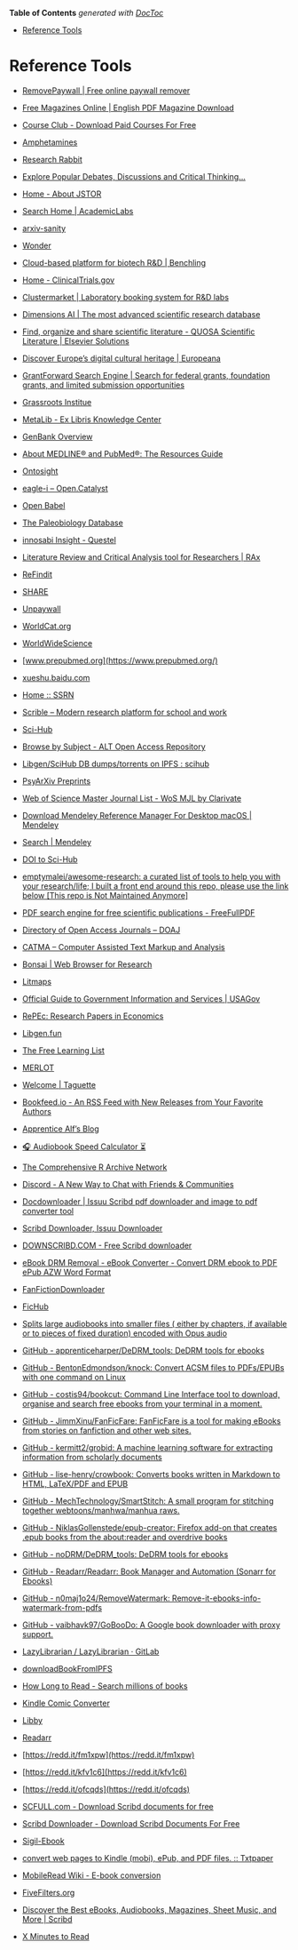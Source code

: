 <!-- START doctoc generated TOC please keep comment here to allow auto update -->
<!-- DON'T EDIT THIS SECTION, INSTEAD RE-RUN doctoc TO UPDATE -->
**Table of Contents**  *generated with [DocToc](https://github.com/thlorenz/doctoc)*

- [Reference Tools](#reference-tools)

<!-- END doctoc generated TOC please keep comment here to allow auto update -->

# Reference Tools

- [RemovePaywall | Free online paywall remover](https://www.removepaywall.com/)

- [Free Magazines Online | English PDF Magazine Download](https://freemagazines.top/)

- [Course Club - Download Paid Courses For Free](https://courseclub.me/?1)

- [Amphetamines](https://www.researchrabbitapp.com/collection/public/467O1W1D6X)

- [Research Rabbit](https://researchrabbitapp.com/home)

- [Explore Popular Debates, Discussions and Critical Thinking…](https://www.kialo.com/)

- [Home - About JSTOR](https://about.jstor.org/)

- [Search Home | AcademicLabs](https://app.academiclabs.com/search)

- [arxiv-sanity](https://arxiv-sanity-lite.com/)

- [Wonder](https://askwonder.com/)

- [Cloud-based platform for biotech R&D | Benchling](https://www.benchling.com/)

- [Home - ClinicalTrials.gov](https://clinicaltrials.gov/)

- [Clustermarket | Laboratory booking system for R&D labs](https://clustermarket.com/)

- [Dimensions AI | The most advanced scientific research database](https://www.dimensions.ai/)

- [Find, organize and share scientific literature - QUOSA Scientific Literature | Elsevier Solutions](https://www.elsevier.com/solutions/quosa-scientific-literature)

- [Discover Europe’s digital cultural heritage | Europeana](https://www.europeana.eu/en)

- [GrantForward Search Engine | Search for federal grants, foundation grants, and limited submission opportunities](https://www.grantforward.com/index)

- [Grassroots Institue](https://journals.grassrootsinstitute.net/journal1-natural-resources/index.html)

- [MetaLib - Ex Libris Knowledge Center](https://knowledge.exlibrisgroup.com/MetaLib)

- [GenBank Overview](https://ncbi.nlm.nih.gov/genbank/)

- [About MEDLINE® and PubMed®: The Resources Guide](https://www.nlm.nih.gov/bsd/pmresources.html)

- [Ontosight](https://ontosight.ai/)

- [eagle-i – Open.Catalyst](https://open.catalyst.harvard.edu/products/eagle-i/)

- [Open Babel](https://openbabel.org/wiki/Main_Page)

- [The Paleobiology Database](https://paleobiodb.org/#/)

- [innosabi Insight - Questel](https://www.questel.com/innovation-management-software/innosabi-insight/)

- [Literature Review and Critical Analysis tool for Researchers | RAx](https://raxter.io/)

- [ReFindit](https://refindit.org/)

- [SHARE](https://www.share-research.org/)

- [Unpaywall](https://unpaywall.org/)

- [WorldCat.org](https://worldcat.org/)

- [WorldWideScience](https://worldwidescience.org/)

- [www.prepubmed.org](https://www.prepubmed.org/)

- [xueshu.baidu.com](https://xueshu.baidu.com/)

- [Home :: SSRN](https://www.ssrn.com/index.cfm/en/)

- [Scrible – Modern research platform for school and work](https://scrible.com/)

- [Sci-Hub](https://sci-hub.41610.org/)

- [Browse by Subject - ALT Open Access Repository](https://repository.alt.ac.uk/view/subjects/)

- [Libgen/SciHub DB dumps/torrents on IPFS : scihub](https://www.reddit.com/r/scihub/comments/edwi9b/libgenscihub_db_dumpstorrents_on_ipfs/)

- [PsyArXiv Preprints](https://psyarxiv.com/)

- [Web of Science Master Journal List - WoS MJL by Clarivate](https://mjl.clarivate.com/home)

- [Download Mendeley Reference Manager For Desktop macOS | Mendeley](https://www.mendeley.com/download-reference-manager/macOS)

- [Search | Mendeley](https://www.mendeley.com/search/)

- [DOI to Sci-Hub](https://greasyfork.org/en/scripts/412498-doi-to-sci-hub)

- [emptymalei/awesome-research: a curated list of tools to help you with your research/life; I built a front end around this repo, please use the link below [This repo is Not Maintained Anymore]](https://github.com/emptymalei/awesome-research/)

- [PDF search engine for free scientific publications - FreeFullPDF](https://freefullpdf.com/#gsc.tab=0)

- [Directory of Open Access Journals – DOAJ](https://doaj.org/)

- [CATMA – Computer Assisted Text Markup and Analysis](https://catma.de/)

- [Bonsai | Web Browser for Research](https://bonsaibrowser.com/)

- [Litmaps](https://app.litmaps.com/sign-up)

- [Official Guide to Government Information and Services | USAGov](https://www.usa.gov/)

- [RePEc: Research Papers in Economics](http://repec.org/)

- [Libgen.fun](https://libgen.fun/)

- [The Free Learning List](https://freelearninglist.org/)

- [MERLOT](https://www.merlot.org/merlot/index.htm)

- [Welcome | Taguette](https://app.taguette.org/)

- [Bookfeed.io - An RSS Feed with New Releases from Your Favorite Authors](http://bookfeed.io/)

- [Apprentice Alf’s Blog](https://apprenticealf.wordpress.com/)

- [🎧 Audiobook Speed Calculator ⏳](https://asc.pixelofink.com/)

- [The Comprehensive R Archive Network](https://cran.r-project.org/)

- [Discord - A New Way to Chat with Friends & Communities](https://discord.gg/rgf9jy8cph)

- [Docdownloader | Issuu Scribd pdf downloader and image to pdf converter tool](https://docdownload.net/)

- [Scribd Downloader, Issuu Downloader](https://docdownloader.com/)

- [DOWNSCRIBD.COM - Free Scribd downloader](https://downscribd.com/)

- [eBook DRM Removal - eBook Converter - Convert DRM ebook to PDF ePub AZW Word Format](https://ebook-converter.com/)

- [FanFictionDownloader](https://fanfictiondownloader.net/)

- [FicHub](https://fichub.net/)

- [Splits large audiobooks into smaller files ( either by chapters, if available or to pieces of fixed duration) encoded with Opus audio](https://gist.github.com/izderadicka/0efc16bd150d70b7c504ab15f95c11ab)

- [GitHub - apprenticeharper/DeDRM_tools: DeDRM tools for ebooks](https://github.com/apprenticeharper/dedrm_tools)

- [GitHub - BentonEdmondson/knock: Convert ACSM files to PDFs/EPUBs with one command on Linux](https://github.com/bentonedmondson/knock)

- [GitHub - costis94/bookcut: Command Line Interface tool to download, organise and search free ebooks from your terminal in a moment.](https://github.com/costis94/bookcut)

- [GitHub - JimmXinu/FanFicFare: FanFicFare is a tool for making eBooks from stories on fanfiction and other web sites.](https://github.com/jimmxinu/fanficfare)

- [GitHub - kermitt2/grobid: A machine learning software for extracting information from scholarly documents](https://github.com/kermitt2/grobid)

- [GitHub - lise-henry/crowbook: Converts books written in Markdown to HTML, LaTeX/PDF and EPUB](https://github.com/lise-henry/crowbook)

- [GitHub - MechTechnology/SmartStitch: A small program for stitching together webtoons/manhwa/manhua raws.](https://github.com/mechtechnology/smartstitch)

- [GitHub - NiklasGollenstede/epub-creator: Firefox add-on that creates .epub books from the about:reader and overdrive books](https://github.com/niklasgollenstede/epub-creator)

- [GitHub - noDRM/DeDRM_tools: DeDRM tools for ebooks](https://github.com/nodrm/dedrm_tools)

- [GitHub - Readarr/Readarr: Book Manager and Automation (Sonarr for Ebooks)](https://github.com/readarr/readarr)

- [GitHub - n0maj1o24/RemoveWatermark: Remove-it-ebooks-info-watermark-from-pdfs](https://github.com/shadonsniper/removewatermark)

- [GitHub - vaibhavk97/GoBooDo: A Google book downloader with proxy support.](https://github.com/vaibhavk97/goboodo)

- [LazyLibrarian / LazyLibrarian · GitLab](https://gitlab.com/lazylibrarian/lazylibrarian)

- [downloadBookFromIPFS](https://greasyfork.org/en/scripts/428894-downloadbookfromipfs)

- [How Long to Read - Search millions of books](https://howlongtoread.com/)

- [Kindle Comic Converter](https://kcc.iosphe.re/)

- [Libby](https://libbyapp.com/)

- [Readarr](https://readarr.com/)

- [https://redd.it/fm1xpw](https://redd.it/fm1xpw)

- [https://redd.it/kfv1c6](https://redd.it/kfv1c6)

- [https://redd.it/ofcqds](https://redd.it/ofcqds)

- [SCFULL.com - Download Scribd documents for free](https://scfull.com/)

- [Scribd Downloader - Download Scribd Documents For Free](https://scribddown.com/)

- [Sigil-Ebook](https://sigil-ebook.com/)

- [convert web pages to Kindle (mobi), ePub, and PDF files. :: Txtpaper](https://txtpaper.com/)

- [MobileRead Wiki - E-book conversion](https://wiki.mobileread.com/wiki/e-book_conversion)

- [FiveFilters.org](https://www.fivefilters.org/)

- [Discover the Best eBooks, Audiobooks, Magazines, Sheet Music, and More | Scribd](https://www.scribd.com/)

- [X Minutes to Read](https://xminutestoread.xyz/)
